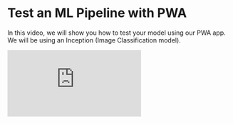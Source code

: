 # Test an ML Pipeline with PWA

In this video, we will show you how to test your model using our PWA app. We will be using an Inception (Image Classification model).

<iframe
  width={640}
  height={400}
  src="https://www.loom.com/embed/226b7d6031564c27a6458873699e5438"
  frameBorder={0}
  allowFullScreen
></iframe>
